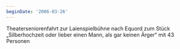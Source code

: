 ```yaml
---
beginDate: '2006-03-26'
---
```


Theaterseniorenfahrt zur Laienspielbühne nach Equord zum Stück „Silberhochzeit
oder lieber einen Mann, als gar keinen Ärger“ mit 43 Personen
